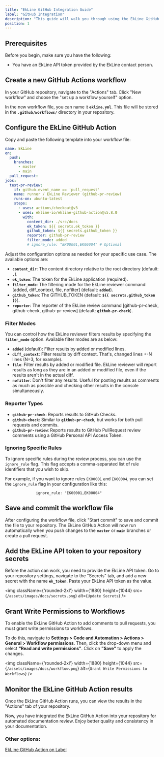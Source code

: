 ```yaml
---
title: "EkLine GitHub Integration Guide"
label: "GitHub Integration"
description: "This guide will walk you through using the EkLine GitHub Action for automated documentation review in your GitHub repositories."
position: 1
---
```


## Prerequisites

Before you begin, make sure you have the following:

- You have an EkLine API token provided by the EkLine contact person.

## Create a new GitHub Actions workflow

In your GitHub repository, navigate to the "Actions" tab. Click "New workflow" and choose the "set up a workflow yourself" option.

In the new workflow file, you can name it **`ekline.yml`**. This file will be stored in the **`.github/workflows/`** directory in your repository.

## Configure the EkLine GitHub Action

Copy and paste the following template into your workflow file:

```yaml
name: EkLine
on:
  push:
    branches:
      - master
      - main
  pull_request:
jobs:
  test-pr-review:
    if: github.event_name == 'pull_request'
    name: runner / EkLine Reviewer (github-pr-review)
    runs-on: ubuntu-latest
    steps:
      - uses: actions/checkout@v3
      - uses: ekline-io/ekline-github-action@v5.8.0
        with:
          content_dir: ./src/docs
          ek_token: ${{ secrets.ek_token }}
          github_token: ${{ secrets.github_token }}
          reporter: github-pr-review
          filter_mode: added
          # ignore_rule: "EK00001,EK00004" # Optional
```

Adjust the configuration options as needed for your specific use case. The available options are:

- **`content_dir`**: The content directory relative to the root directory (default: **`.`**).
- **`ek_token`**: The token for the EkLine application (required).
- **`filter_mode`**: The filtering mode for the EkLine reviewer command [added, diff_context, file, nofilter] (default: **`added`**).
- **`github_token`**: The GITHUB_TOKEN (default: **`${{ secrets.github_token }}`**).
- **`reporter`**: The reporter of the EkLine review command [github-pr-check, github-check, github-pr-review] (default: **`github-pr-check`**).

### Filter Modes

You can control how the EkLine reviewer filters results by specifying the **`filter_mode`** option. Available filter modes are as below:

- **`added`** (default): Filter results by added or modified lines.
- **`diff_context`**: Filter results by diff context. That's, changed lines +-N lines (N=3, for example).
- **`file`**: Filter results by added or modified file. EkLine reviewer will report results as long as they are in an added or modified file, even if the results aren't in the actual diff.
- **`nofilter`**: Don't filter any results. Useful for posting results as comments as much as possible and checking other results in the console simultaneously.

### Reporter Types

- **`github-pr-check`**: Reports results to GitHub Checks.
- **`github-check`**: Similar to **`github-pr-check`**, but works for both pull requests and commits.
- **`github-pr-review`**: Reports results to GitHub PullRequest review comments using a GitHub Personal API Access Token.

### Ignoring Specific Rules

To ignore specific rules during the review process, you can use the `ignore_rule` flag. This flag accepts a comma-separated list of rule identifiers that you wish to skip.

For example, if you want to ignore rules `EK00001` and `EK00004`, you can set the `ignore_rule` flag in your configuration like this:

```
			  ignore_rule: "EK00001,EK00004"
```

## Save and commit the workflow file

After configuring the workflow file, click "Start commit" to save and commit the file to your repository. The EkLine GitHub Action will now run automatically when you push changes to the **`master`** or **`main`** branches or create a pull request.

## Add the EkLine API token to your repository secrets

Before the action can work, you need to provide the EkLine API token. Go to your repository settings, navigate to the "Secrets" tab, and add a new secret with the name **`ek_token`**. Paste your EkLine API token as the value.


<img
    className={'rounded-2xl'}
    width={1880}
    height={1044}
    src={`/assets/images/docs/secrets.png`}
    alt={`Update Secrets`}
/>

## Grant Write Permissions to Workflows

To enable the EkLine GitHub Action to add comments to pull requests, you must grant write permissions to workflows.

To do this, navigate to **Settings > Code and Automation > Actions > General > Workflow permissions**. Then, click the drop-down menu and select **"Read and write permissions"**. Click on **"Save"** to apply the changes.


<img
    className={'rounded-2xl'}
    width={1880}
    height={1044}
    src={`/assets/images/docs/workflow.png`}
    alt={`Grant Write Permissions to Workflows`}
/>


## Monitor the EkLine GitHub Action results

Once the EkLine GitHub Action runs, you can view the results in the "Actions" tab of your repository.

Now, you have integrated the EkLine GitHub Action into your repository for automated documentation review. Enjoy better quality and consistency in your documentation.

### Other options:

[EkLine GitHub Action on Label](/docs/github-action-label)
